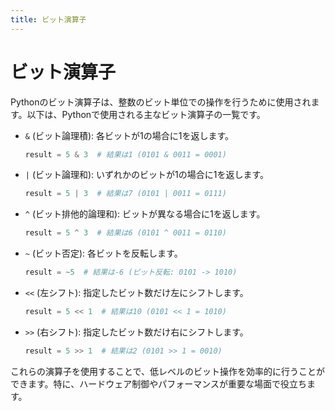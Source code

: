 ```yaml
---
title: ビット演算子
---
```


# ビット演算子

Pythonのビット演算子は、整数のビット単位での操作を行うために使用されます。以下は、Pythonで使用される主なビット演算子の一覧です。

- `&` (ビット論理積): 各ビットが1の場合に1を返します。
  ```python
  result = 5 & 3  # 結果は1 (0101 & 0011 = 0001)
  ```

- `|` (ビット論理和): いずれかのビットが1の場合に1を返します。
  ```python
  result = 5 | 3  # 結果は7 (0101 | 0011 = 0111)
  ```

- `^` (ビット排他的論理和): ビットが異なる場合に1を返します。
  ```python
  result = 5 ^ 3  # 結果は6 (0101 ^ 0011 = 0110)
  ```

- `~` (ビット否定): 各ビットを反転します。
  ```python
  result = ~5  # 結果は-6 (ビット反転: 0101 -> 1010)
  ```

- `<<` (左シフト): 指定したビット数だけ左にシフトします。
  ```python
  result = 5 << 1  # 結果は10 (0101 << 1 = 1010)
  ```

- `>>` (右シフト): 指定したビット数だけ右にシフトします。
  ```python
  result = 5 >> 1  # 結果は2 (0101 >> 1 = 0010)
  ```

これらの演算子を使用することで、低レベルのビット操作を効率的に行うことができます。特に、ハードウェア制御やパフォーマンスが重要な場面で役立ちます。
